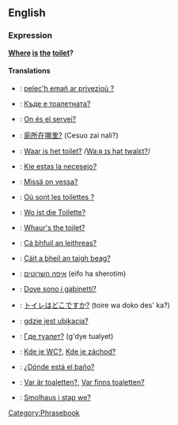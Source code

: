 ==English==
===Expression===
'''[[Where]] [[is]] [[the]] [[toilet]]?'''

====Translations====
*{{br}}: [[pelec'h emañ ar privezioù ?]]
*{{bg}}: [[Къде е тоалетната?]]
*{{ca}}: [[On és el servei?]]
*{{zh}}: [[廁所在哪里?]] (Cesuo zai nali?)
*{{nl}}: [[Waar is het toilet?]] /[[media:Waar_is_het_toilet.ogg|Waːʀ ɪs hət twalɛt?]]/
*{{eo}}: [[Kie estas la necesejo?]]
*{{fi}}: [[Missä on vessa?]]
*{{fr}}: [[Où sont les toilettes ?]]
*{{de}}: [[Wo ist die Toilette?]]
*{{Sco}}: [[Whaur's the toilet?]]
*{{ga}}: [[Cá bhfuil an leithreas?]]
*{{gd}}: [[Càit a bheil an taigh beag?]]
*{{he}}: [[איפה השרוטים]] (eifo ha sherotim)
*{{it}}: [[Dove sono i gabinetti?]]
*{{ja}}: [[トイレはどこですか?]] (toire wa doko des' ka?)
*{{pl}}: [[gdzie jest ubikacja?]]
*{{ru}}: [[Где туалет?]] (g'dye tualyet)
*{{sk}}: [[Kde je WC?]], [[Kde je záchod?]]
*{{es}}: [[¿Dónde está el baño?]]
*{{sv}}: [[Var är toaletten?]], [[Var finns toaletten?]]
*{{tpi}}: [[Smolhaus i stap we?]]
 
[[Category:Phrasebook]]